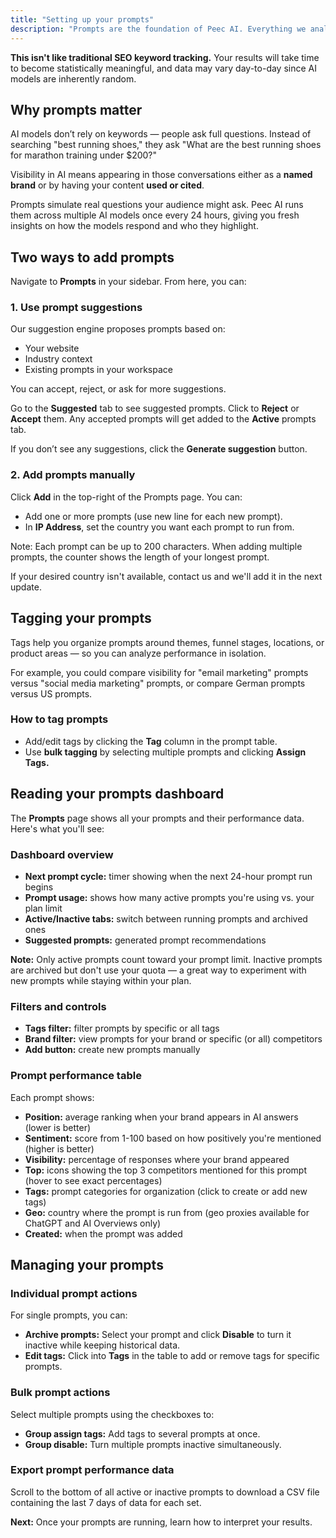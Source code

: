 ```yaml
---
title: "Setting up your prompts"
description: "Prompts are the foundation of Peec AI. Everything we analyze starts with the questions you define."
---
```


**This isn't like traditional SEO keyword tracking.** Your results will take time to become statistically meaningful, and data may vary day-to-day since AI models are inherently random.

## Why prompts matter

AI models don’t rely on keywords — people ask full questions. Instead of searching "best running shoes," they ask "What are the best running shoes for marathon training under \$200?"

Visibility in AI means appearing in those conversations either as a **named brand** or by having your content **used or cited**.

Prompts simulate real questions your audience might ask. Peec AI runs them across multiple AI models once every 24 hours, giving you fresh insights on how the models respond and who they highlight.

## Two ways to add prompts

Navigate to **Prompts** in your sidebar. From here, you can:

### 1. Use prompt suggestions

Our suggestion engine proposes prompts based on:

- Your website
- Industry context
- Existing prompts in your workspace

You can accept, reject, or ask for more suggestions.

Go to the **Suggested** tab to see suggested prompts. Click to **Reject** or **Accept** them. Any accepted prompts will get added to the **Active** prompts tab.

If you don’t see any suggestions, click the **Generate suggestion** button.

### 2. Add prompts manually

Click **Add** in the top-right of the Prompts page. You can:

- Add one or more prompts (use new line for each new prompt).
- In **IP Address**, set the country you want each prompt to run from.

Note: Each prompt can be up to 200 characters. When adding multiple prompts, the counter shows the length of your longest prompt.

If your desired country isn't available, contact us and we'll add it in the next update.

## Tagging your prompts

Tags help you organize prompts around themes, funnel stages, locations, or product areas — so you can analyze performance in isolation.

For example, you could compare visibility for "email marketing" prompts versus "social media marketing" prompts, or compare German prompts versus US prompts.

### How to tag prompts

- Add/edit tags by clicking the **Tag** column in the prompt table.
- Use **bulk tagging** by selecting multiple prompts and clicking **Assign Tags.**

## Reading your prompts dashboard

The **Prompts** page shows all your prompts and their performance data. Here's what you'll see:

### Dashboard overview

- **Next prompt cycle:** timer showing when the next 24-hour prompt run begins
- **Prompt usage:** shows how many active prompts you're using vs. your plan limit
- **Active/Inactive tabs:** switch between running prompts and archived ones
- **Suggested prompts:** generated prompt recommendations

**Note:** Only active prompts count toward your prompt limit. Inactive prompts are archived but don't use your quota — a great way to experiment with new prompts while staying within your plan.

### Filters and controls

- **Tags filter:** filter prompts by specific or all tags
- **Brand filter:** view prompts for your brand or specific (or all) competitors
- **Add button:** create new prompts manually

### Prompt performance table

Each prompt shows:

- **Position:** average ranking when your brand appears in AI answers (lower is better)
- **Sentiment:** score from 1-100 based on how positively you're mentioned (higher is better)
- **Visibility:** percentage of responses where your brand appeared
- **Top:** icons showing the top 3 competitors mentioned for this prompt (hover to see exact percentages)
- **Tags:** prompt categories for organization (click to create or add new tags)
- **Geo:** country where the prompt is run from (geo proxies available for ChatGPT and AI Overviews only)
- **Created:** when the prompt was added

## Managing your prompts

### Individual prompt actions

For single prompts, you can:

- **Archive prompts:** Select your prompt and click **Disable** to turn it inactive while keeping historical data.
- **Edit tags:** Click into **Tags** in the table to add or remove tags for specific prompts.

### Bulk prompt actions

Select multiple prompts using the checkboxes to:

- **Group assign tags:** Add tags to several prompts at once.
- **Group disable:** Turn multiple prompts inactive simultaneously.

### Export prompt performance data

Scroll to the bottom of all active or inactive prompts to download a CSV file containing the last 7 days of data for each set.

**Next:** Once your prompts are running, learn how to interpret your results.

<Card title="Learn more: Understand your metrics" icon="book" iconType="light" href="https://docs.peec.ai/understanding-your-metrics">
  
</Card>